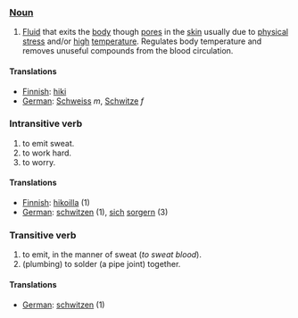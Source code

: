 === [[Noun]] ===
#[[Fluid]] that exits the [[body]] though [[pore]]s in the [[skin]] usually due to [[physical]] [[stress]] and/or [[high]] [[temperature]]. Regulates body temperature and removes unuseful compounds from the blood circulation.

====Translations====

*[[Finnish]]: [[hiki]]
*[[German]]: [[Schweiss]] ''m'', [[Schwitze]] ''f''

=== Intransitive verb ===

#to emit sweat.
#to work hard.
#to worry.

====Translations====

*[[Finnish]]: [[hikoilla]] (1)
*[[German]]: [[schwitzen]] (1), [[sich]] [[sorgern]] (3)

=== Transitive verb ===

#to emit, in the manner of sweat (''to sweat blood'').
#(plumbing) to solder (a pipe joint) together.

====Translations====

*[[German]]: [[schwitzen]] (1)